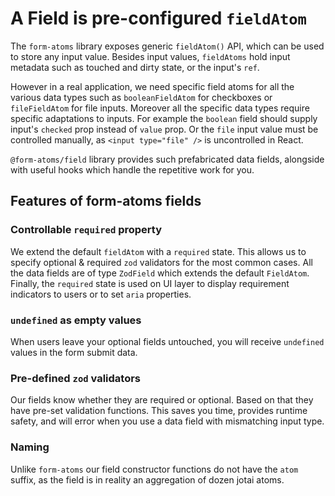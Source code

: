 
<Meta title="fields/Intro" />

# A Field is pre-configured `fieldAtom`

The `form-atoms` library exposes generic `fieldAtom()` API, which can be used to store any input value.
Besides input values, `fieldAtoms` hold input metadata such as touched and dirty state, or the input's `ref`.

However in a real application, we need specific field atoms for all the various data types such as `booleanFieldAtom` for checkboxes
or `fileFieldAtom` for file inputs. Moreover all the specific data types require specific adaptations to inputs. For example the `boolean` field
should supply input's `checked` prop instead of `value` prop. Or the `file` input value must be controlled manually, as `<input type="file" />` is uncontrolled in React.

`@form-atoms/field` library provides such prefabricated data fields, alongside with useful hooks which handle the repetitive work for you.

## Features of form-atoms fields

### Controllable `required` property

We extend the default `fieldAtom` with a `required` state. This allows us to specify optional & required `zod` validators for the most common cases.
All the data fields are of type `ZodField` which extends the default `FieldAtom`.
Finally, the `required` state is used on UI layer to display requirement indicators to users or to set `aria` properties.

### `undefined` as empty values

When users leave your optional fields untouched, you will receive `undefined` values in the form submit data.

### Pre-defined `zod` validators

Our fields know whether they are required or optional. Based on that they have pre-set validation functions.
This saves you time, provides runtime safety, and will error when you use a data field with mismatching input type.

### Naming

Unlike `form-atoms` our field constructor functions do not have the `atom` suffix, as the field is in reality an aggregation of dozen jotai atoms.
